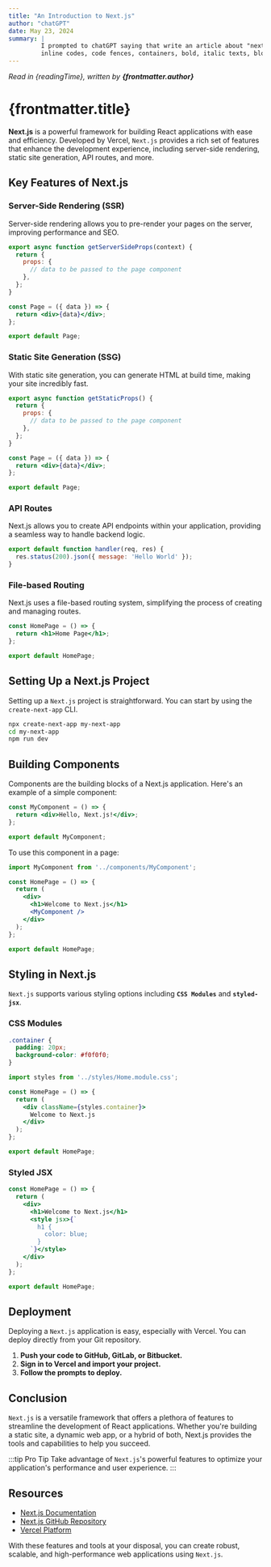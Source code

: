 ```yaml
---
title: "An Introduction to Next.js"
author: "chatGPT"
date: May 23, 2024
summary: |
         I prompted to chatGPT saying that write an article about "next.js" including markdown headings, 
         inline codes, code fences, containers, bold, italic texts, blockquotes, lists etc.		
---
```


_Read in {readingTime}, written by **{frontmatter.author}**_

# {frontmatter.title}

<Toc toc={toc} ordered indented maxDepth={3} tight />

**Next.js** is a powerful framework for building React applications with ease and efficiency. Developed by Vercel, `Next.js` provides a rich set of features that enhance the development experience, including server-side rendering, static site generation, API routes, and more.

## Key Features of Next.js
### Server-Side Rendering (SSR)
Server-side rendering allows you to pre-render your pages on the server, improving performance and SEO.

```jsx
export async function getServerSideProps(context) {
  return {
    props: {
      // data to be passed to the page component
    },
  };
}

const Page = ({ data }) => {
  return <div>{data}</div>;
};

export default Page;
```

### Static Site Generation (SSG)
With static site generation, you can generate HTML at build time, making your site incredibly fast.

```jsx
export async function getStaticProps() {
  return {
    props: {
      // data to be passed to the page component
    },
  };
}

const Page = ({ data }) => {
  return <div>{data}</div>;
};

export default Page;
```

### API Routes
Next.js allows you to create API endpoints within your application, providing a seamless way to handle backend logic.

```javascript:pages/api/hello.js
export default function handler(req, res) {
  res.status(200).json({ message: 'Hello World' });
}
```

### File-based Routing
Next.js uses a file-based routing system, simplifying the process of creating and managing routes.

```jsx:pages/index.jsx
const HomePage = () => {
  return <h1>Home Page</h1>;
};

export default HomePage;
```

## Setting Up a Next.js Project
Setting up a `Next.js` project is straightforward. You can start by using the `create-next-app` CLI.

```bash noLineNumbers
npx create-next-app my-next-app
cd my-next-app
npm run dev
```

## Building Components
Components are the building blocks of a Next.js application. Here's an example of a simple component:

```jsx:components/MyComponent.jsx
const MyComponent = () => {
  return <div>Hello, Next.js!</div>;
};

export default MyComponent;
```
To use this component in a page:

```jsx:pages/index.jsx
import MyComponent from '../components/MyComponent';

const HomePage = () => {
  return (
    <div>
      <h1>Welcome to Next.js</h1>
      <MyComponent />
    </div>
  );
};

export default HomePage;
```

## Styling in Next.js
`Next.js` supports various styling options including **`CSS Modules`** and **`styled-jsx`**.

### CSS Modules
```jsx:styles/Home.module.css showLineNumbers=51
.container {
  padding: 20px;
  background-color: #f0f0f0;
}
```

```jsx:pages/index.jsx
import styles from '../styles/Home.module.css';

const HomePage = () => {
  return (
    <div className={styles.container}>
      Welcome to Next.js
    </div>
  ); 
};

export default HomePage;
```

### Styled JSX
```jsx:pages/index.jsx
const HomePage = () => {
  return (
    <div>
      <h1>Welcome to Next.js</h1>
      <style jsx>{`
        h1 {
          color: blue;
        }
      `}</style>
    </div>
  );
};

export default HomePage;
```

## Deployment
Deploying a `Next.js` application is easy, especially with Vercel. You can deploy directly from your Git repository.

1. **Push your code to GitHub, GitLab, or Bitbucket.**
2. **Sign in to Vercel and import your project.**
3. **Follow the prompts to deploy.**

## Conclusion
`Next.js` is a versatile framework that offers a plethora of features to streamline the development of React applications. Whether you're building a static site, a dynamic web app, or a hybrid of both, Next.js provides the tools and capabilities to help you succeed.

:::tip Pro Tip
Take advantage of `Next.js`'s powerful features to optimize your application's performance and user experience.
:::

## Resources
+ [Next.js Documentation](https://nextjs.org/docs)
+ [Next.js GitHub Repository](https://github.com/vercel/next.js)
+ [Vercel Platform](https://vercel.com)

With these features and tools at your disposal, you can create robust, scalable, and high-performance web applications using `Next.js`.